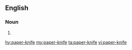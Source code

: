 ==English==

===Noun===
{{en-noun|head=[[paper]]-[[knife]]|paper-knives}}
# {{alternative spelling of|paperknife}}

[[hy:paper-knife]]
[[my:paper-knife]]
[[ta:paper-knife]]
[[vi:paper-knife]]